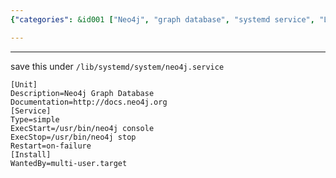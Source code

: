 ```yaml
---
{"categories": &id001 ["Neo4j", "graph database", "systemd service", "Linux", "installation guide", "configuration file", "tutorial"], "category": "Installation", "date": "2023-01-05 00:03:35", "description": "This instruction offers a configuration file to simplify the installation and management of Neo4j, a graph database, as a systemd service on Linux-based systems.", "tags": *id001, "title": "install neo4j as systemd service"}

---
```


------

save this under `/lib/systemd/system/neo4j.service`

```config
[Unit]
Description=Neo4j Graph Database
Documentation=http://docs.neo4j.org
[Service]
Type=simple
ExecStart=/usr/bin/neo4j console
ExecStop=/usr/bin/neo4j stop
Restart=on-failure
[Install]
WantedBy=multi-user.target

```

